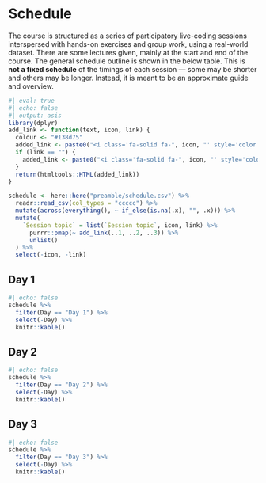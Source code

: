 # Schedule {#sec-schedule}

The course is structured as a series of participatory live-coding
sessions interspersed with hands-on exercises and group work, using a
real-world dataset. There are some lectures given, mainly at the start
and end of the course. The general schedule outline is shown in the
below table. This is **not a fixed schedule** of the timings of each
session --- some may be shorter and others may be longer. Instead, it is
meant to be an approximate guide and overview.

::: panel-tabset
```r
#| eval: true
#| echo: false
#| output: asis
library(dplyr)
add_link <- function(text, icon, link) {
  colour <- "#138d75"
  added_link <- paste0("<i class='fa-solid fa-", icon, "' style='color:", colour, "'></i>&nbsp;&nbsp;<a href=\"", link, "\">", text, "</a>")
  if (link == "") {
    added_link <- paste0("<i class='fa-solid fa-", icon, "' style='color:", colour, "'></i>&nbsp;&nbsp;", text)
  }
  return(htmltools::HTML(added_link))
}

schedule <- here::here("preamble/schedule.csv") %>%
  readr::read_csv(col_types = "ccccc") %>%
  mutate(across(everything(), ~ if_else(is.na(.x), "", .x))) %>%
  mutate(
    `Session topic` = list(`Session topic`, icon, link) %>%
      purrr::pmap(~ add_link(..1, ..2, ..3)) %>%
      unlist()
  ) %>%
  select(-icon, -link)
```

## Day 1 {.unnumbered}

```r
#| echo: false
schedule %>%
  filter(Day == "Day 1") %>%
  select(-Day) %>%
  knitr::kable()
```

## Day 2 {.unnumbered}

```r
#| echo: false
schedule %>%
  filter(Day == "Day 2") %>%
  select(-Day) %>%
  knitr::kable()
```

## Day 3 {.unnumbered}

```r
#| echo: false
schedule %>%
  filter(Day == "Day 3") %>%
  select(-Day) %>%
  knitr::kable()
```
:::
